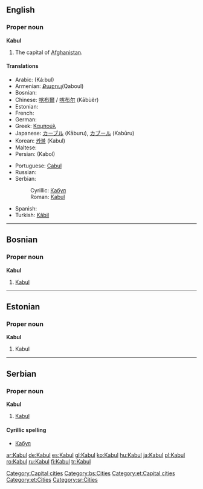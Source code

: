 {{wikipedia}}
{{see|kabul}}
==English==

===Proper noun===
'''Kabul'''

# The capital of [[Afghanistan]].

====Translations====
{{top}}
* Arabic: {{Arab|[[كابل]]}} (Ká:bul)
* Armenian: [[Քաբուլ ]](Qaboul)
* Bosnian: {{t-|bs|Kabul|m}}
* Chinese: [[喀布爾]] / [[喀布尔]] (Kābùěr)
* Estonian: {{t-|et|Kabul}}
* French: {{t-|fr|Kaboul}}
* German: {{t+|de|Kabul}}
* Greek: [[Καμπούλ]]
* Japanese: [[カーブル]] (Kāburu), [[カブール]] (Kabūru)
* Korean: [[카불]] (Kabul)
* Maltese: {{t-|mt|Kabul|xs=Maltese}}
* Persian: {{fa-Arab|[[کابل]]}} (Kabol)
{{mid}}
* Portuguese: [[Cabul]] {{m}}
* Russian: {{t-|ru|Кабул|m|tr=Kabúl|sc=Cyrl}}
* Serbian:
*: Cyrillic: [[Кабул#Serbian|Кабул]] {{m}}
*: Roman: [[Kabul#Serbian|Kabul]] {{m}}
* Spanish: {{t+|es|Kabul|m}}
* Turkish: [[Kâbil]]
{{bottom}}

[[Category:Capital cities]]

----

==Bosnian==

===Proper noun===
'''Kabul''' {{m}}

# [[Kabul#English|Kabul]]

[[Category:bs:Cities]]

----

==Estonian==

===Proper noun===
'''Kabul'''

# Kabul

[[Category:et:Capital cities]]
[[Category:et:Cities]]

----

==Serbian==

===Proper noun===
'''Kabul''' {{m}}

# [[Kabul#English|Kabul]]

====Cyrillic spelling====
* [[Кабул#Serbian|Кабул]]

[[Category:sr:Cities]]

[[ar:Kabul]]
[[de:Kabul]]
[[es:Kabul]]
[[gl:Kabul]]
[[ko:Kabul]]
[[hu:Kabul]]
[[ja:Kabul]]
[[pl:Kabul]]
[[ro:Kabul]]
[[ru:Kabul]]
[[fi:Kabul]]
[[tr:Kabul]]